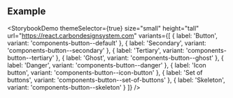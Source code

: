 ## Example

<StorybookDemo
  themeSelector={true}
  size="small"
  height="tall"
  url="https://react.carbondesignsystem.com"
  variants={[
    {
      label: 'Button',
      variant: 'components-button--default'
    },
    {
      label: 'Secondary',
      variant: 'components-button--secondary'
    },
    {
      label: 'Tertiary',
      variant: 'components-button--tertiary'
    },
    {
      label: 'Ghost',
      variant: 'components-button--ghost'
    },
    {
      label: 'Danger',
      variant: 'components-button--danger'
    },
    {
      label: 'Icon button',
      variant: 'components-button--icon-button'
    },
    {
      label: 'Set of buttons',
      variant: 'components-button--set-of-buttons'
    },
    {
      label: 'Skeleton',
      variant: 'components-button--skeleton'
    }
  ]}
/>
